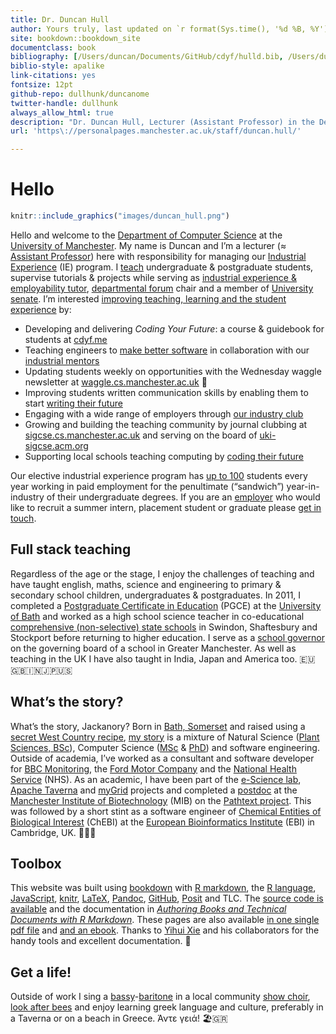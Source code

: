 ```yaml
---
title: Dr. Duncan Hull
author: Yours truly, last updated on `r format(Sys.time(), '%d %B, %Y')` 
site: bookdown::bookdown_site
documentclass: book
bibliography: [/Users/duncan/Documents/GitHub/cdyf/hulld.bib, /Users/duncan/Documents/GitHub/cdyf/cdyf-playlist.bib, /Users/duncan/Documents/GitHub/cdyf/cdyf-signposts.bib, /Users/duncan/Documents/GitHub/cdyf/cdyf-references.bib]
biblio-style: apalike
link-citations: yes
fontsize: 12pt
github-repo: dullhunk/duncanome
twitter-handle: dullhunk
always_allow_html: true
description: "Dr. Duncan Hull, Lecturer (Assistant Professor) in the Department of Computer Science at the University of Manchester"
url: 'https\://personalpages.manchester.ac.uk/staff/duncan.hull/'

---
```


# Hello {-}

```r
knitr::include_graphics("images/duncan_hull.png")
```

Hello and welcome to the [Department of Computer Science](https://www.cs.manchester.ac.uk/) at the [University of Manchester](https://www.manchester.ac.uk). My name is Duncan and I'm a lecturer (≈ [Assistant Professor](https://en.wikipedia.org/wiki/Assistant_professor)) here with responsibility for managing our [Industrial Experience](https://www.cs.manchester.ac.uk/study/undergraduate/industrial-experience/) (IE) program. I [teach](https://personalpages.manchester.ac.uk/staff/duncan.hull/teaching.html) undergraduate & postgraduate students, supervise tutorials & projects while serving as [industrial experience & employability tutor](http://studentnet.cs.manchester.ac.uk/employment/placement/), [departmental forum](https://bit.ly/cs-departmental-forum) chair and a member of [University senate](https://www.manchester.ac.uk/discover/governance/structure/senate/). I'm interested [improving teaching, learning and the student experience](https://personalpages.manchester.ac.uk/staff/duncan.hull/research.html) by:

* Developing and delivering *Coding Your Future*: a course & guidebook for students at [cdyf.me](https://www.cdyf.me)
* Teaching engineers to [make better software](https://software-eng.netlify.app/) in collaboration with our [industrial mentors](https://www.cs.manchester.ac.uk/connect/business-engagement/industrial-mentoring/)
* Updating students weekly on opportunities with the Wednesday waggle newsletter at [waggle.cs.manchester.ac.uk](https://waggle.cs.manchester.ac.uk/waggle/about) 🐝
* Improving students written communication skills by enabling them to start [writing their future](https://www.cdyf.me/writing)
* Engaging with a wide range of employers through [our industry club](https://www.cs.manchester.ac.uk/connect/business-engagement/)
* Growing and building the teaching community by journal clubbing at [sigcse.cs.manchester.ac.uk](https://sigcse.cs.manchester.ac.uk/) and serving on the board of [uki-sigcse.acm.org](https://uki-sigcse.acm.org/)
* Supporting local schools teaching computing by [coding their future](https://personalpages.manchester.ac.uk/staff/duncan.hull/coding-their-future.html)

Our elective industrial experience program has [up to 100](#employability) students every year working in paid employment for the penultimate (“sandwich”) year-in-industry of their undergraduate degrees. If you are an [employer](https://personalpages.manchester.ac.uk/staff/duncan.hull/employers.html) who would like to recruit a summer intern, placement student or graduate please [get in touch](https://personalpages.manchester.ac.uk/staff/duncan.hull/contact.html).

## Full stack teaching  {-}
Regardless of the age or the stage, I enjoy the challenges of teaching and have taught english, maths, science and engineering to primary & secondary school children, undergraduates & postgraduates. In 2011, I completed a [Postgraduate Certificate in Education](https://en.wikipedia.org/wiki/Postgraduate_Certificate_in_Education) (PGCE) at the [University of Bath](https://www.bath.ac.uk/) and worked as a high school science teacher in co-educational [comprehensive (non-selective) state schools](https://www.gov.uk/types-of-school) in Swindon, Shaftesbury and Stockport before returning to higher education. I serve as a [school governor](https://www.manchester.ac.uk/connect/teachers/school-governors/) on the governing board of a school in Greater Manchester. As well as teaching in the UK I have also taught in India, Japan and America too. 🇪🇺🇬🇧🇮🇳🇯🇵🇺🇸

## What's the story? {-}
What's the story, Jackanory? Born in [Bath, Somerset](https://en.wikipedia.org/wiki/Bath,_Somerset) and raised using a [secret West Country recipe](https://en.wikipedia.org/wiki/West_Country), [my story](https://uk.linkedin.com/in/duncanhull) is a mixture of Natural Science ([Plant Sciences, BSc](https://speakerdeck.com/dullhunk/why-study-plants)), Computer Science ([MSc](mastersofscience.html) & [PhD](https://www.librarysearch.manchester.ac.uk/permalink/44MAN_INST/1r887gn/alma992976677936301631)) and software engineering. Outside of academia, I’ve worked as a consultant and software developer for [BBC Monitoring](https://en.wikipedia.org/wiki/BBC_Monitoring), the [Ford Motor Company](https://en.wikipedia.org/wiki/Ford_Motor_Company) and the [National Health Service](https://en.wikipedia.org/wiki/National_Health_Service) (NHS). As an academic, I have been part of the [e-Science lab](https://esciencelab.org.uk/), [Apache Taverna](https://en.wikipedia.org/wiki/Apache_Taverna) and [myGrid](https://en.wikipedia.org/wiki/MyGrid) projects and completed a [postdoc](https://en.wikipedia.org/wiki/Postdoctoral_researcher) at the [Manchester Institute of Biotechnology](https://www.mib.manchester.ac.uk/) (MIB) on the [Pathtext project](https://pubmed.ncbi.nlm.nih.gov/20529930/). This was followed by a short stint as a software engineer of [Chemical Entities of Biological Interest](https://en.wikipedia.org/wiki/ChEBI) (ChEBI) at the [European Bioinformatics Institute](https://en.wikipedia.org/wiki/European_Bioinformatics_Institute) (EBI) in Cambridge, UK. 🧬👨‍🔬

## Toolbox {-}
This website was built using [bookdown](https://bookdown.org) with [R markdown](https://en.wikipedia.org/wiki/Markdown), the [R language](https://en.wikipedia.org/wiki/R_(programming_language)), [JavaScript](https://en.wikipedia.org/wiki/JavaScript), [knitr](https://en.wikipedia.org/wiki/Knitr), [LaTeX](https://latex4year1.netlify.app), [Pandoc](https://en.wikipedia.org/wiki/Pandoc), [GitHub](https://en.wikipedia.org/wiki/GitHub), [Posit](https://posit.co/) and TLC. The [source code is available](https://github.com/dullhunk/duncanome) and the documentation in *[Authoring Books and Technical Documents with R Markdown](https://bookdown.org/yihui/bookdown/)*. These pages are also available [in one single pdf file](https://personalpages.manchester.ac.uk/staff/duncan.hull/duncan-hull.pdf) and [and an ebook](https://personalpages.manchester.ac.uk/staff/duncan.hull/duncan-hull.epub). Thanks to [Yihui Xie](https://en.wikipedia.org/wiki/Yihui_Xie) and his collaborators for the handy tools and excellent documentation. 🙏

## Get a life! {-}  
Outside of work I sing a [bassy](https://en.wikipedia.org/wiki/Bass_(voice_type))-[baritone](https://en.wikipedia.org/wiki/Baritone) in a local community [show choir](https://en.wikipedia.org/wiki/Show_choir), [look after bees](http://beelife.cs.manchester.ac.uk/) and enjoy learning greek language and culture, preferably in a  Taverna or on a beach in Greece. Άντε γειά! 🏖️🇬🇷
